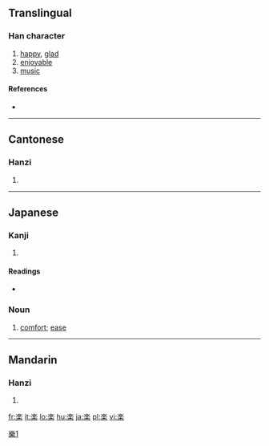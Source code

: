 {{see|樂|乐}}
==Translingual==

===Han character===
{{Han char|rn=75|rad=木|as=09|sn=13|four=|canj=戈人木 (IOD), X戈人木 (XIOD)}}

# [[happy]], [[glad]]
# [[enjoyable]]
# [[music]]

====References====
* {{Han ref|kx=0542.191|dkj=15213|dj=0930.200|hdz=80020.140|uh=697D|ud=27005}}

----

==Cantonese==

===Hanzi===
{{yue-hanzi|jyut=ngaau6, lok6, ngok6|y=lok6, ngok6}}

# {{defn|Cantonese}}

----

==Japanese==

===Kanji===
{{ja-kanji|grade=2|rs=木09}}

# {{defn|Japanese}}

====Readings====
* {{ja-readings|on=[[がく]] (gaku), [[らく]] (raku), [[ごう]] (gō)|kun=[[たのしい]] (tanoshii), [[たのしむ]] (tanoshimu), [[このむ]] (konomu)}}

===Noun===
{{ja-noun|k|hira=らく|rom=raku}}

# [[comfort]]; [[ease]]

----

==Mandarin==

===Hanzi===
{{cmn-hanzi|pin=[[lè]] ([[le4]]), [[luò]] ([[luo4]]), [[yào]] ([[yao4]]), [[yuè]] ([[yue4]]), [[liáo]] ([[liao2]])|wg=le<sup>4</sup>, lo<sup>4</sup>, yao<sup>4</sup>, yüeh<sup>4</sup>}}

# {{defn|Mandarin}}

[[Category:CJKV characters simplified differently in Japan and China|樂1]]

[[fr:楽]]
[[it:楽]]
[[lo:楽]]
[[hu:楽]]
[[ja:楽]]
[[pl:楽]]
[[vi:楽]]
